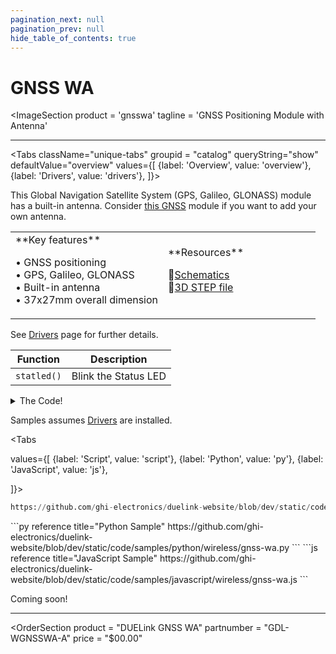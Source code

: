 ```yaml
---
pagination_next: null
pagination_prev: null
hide_table_of_contents: true
---
```



# GNSS WA

<ImageSection
    product = 'gnsswa'
    tagline = 'GNSS Positioning Module with Antenna'
></ImageSection>

---

<Tabs className="unique-tabs" groupid = "catalog" queryString="show" defaultValue="overview"
  values={[
    {label: 'Overview', value: 'overview'},
    {label: 'Drivers', value: 'drivers'},
  ]}>

<TabItem value="overview">

This Global Navigation Satellite System (GPS, Galileo, GLONASS) module has a built-in antenna. Consider [this GNSS](./gnss) module if you want to add your own antenna.

<table><td width='50%'>
**Key features**

• GNSS positioning<br/>
• GPS, Galileo, GLONASS<br/>
• Built-in antenna<br/>
• 37x27mm overall dimension<br/>

</td><td width='50%'>
**Resources**

📄[Schematics](pathname:///sch/gdl-wgnsswa-a.pdf)<br/>
🔩[3D STEP file](pathname:///3d/gdl-wgnsswa-a.step)<br/>

</td></table>
</TabItem>

<TabItem value="drivers">

See [Drivers](../../engine/drivers) page for further details.

| Function | Description          |
| -------- | -------------------- |
| `statled()`  | Blink the Status LED |

<details>
  <summary>The Code!</summary>



```py reference title="GNSS WA Driver"
https://github.com/ghi-electronics/duelink-website/blob/dev/static/code/drivers/wireless/gnss-wa.txt
```

</details>
</TabItem>

<TabItem value="samples">

Samples assumes [Drivers](../../engine/drivers) are installed.

<Tabs

  values={[
    {label: 'Script', value: 'script'},
    {label: 'Python', value: 'py'},
    {label: 'JavaScript', value: 'js'},

]}>

<TabItem value="script">

```py reference title="Script Sample"
https://github.com/ghi-electronics/duelink-website/blob/dev/static/code/samples/script/wireless/gnss-wa.txt
```
</TabItem>

<TabItem value="py">
```py reference title="Python Sample"
https://github.com/ghi-electronics/duelink-website/blob/dev/static/code/samples/python/wireless/gnss-wa.py
```
</TabItem>

<TabItem value="js">
```js reference title="JavaScript Sample"
https://github.com/ghi-electronics/duelink-website/blob/dev/static/code/samples/javascript/wireless/gnss-wa.js
```

</TabItem>

</Tabs>

</TabItem>

<TabItem value="projects">Coming soon!</TabItem>

</Tabs>

---

<OrderSection
    product = "DUELink GNSS WA"
    partnumber = "GDL-WGNSSWA-A"
    price = "$00.00"
></OrderSection>

